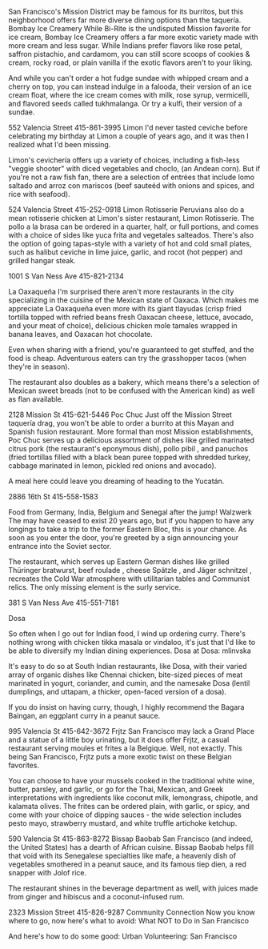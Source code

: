 San Francisco's Mission District may be famous for its burritos, but this neighborhood offers far more diverse dining options than the taquería.
Bombay Ice Creamery
While Bi-Rite is the undisputed Mission favorite for ice cream, Bombay Ice Creamery offers a far more exotic variety made with more cream and less sugar. While Indians prefer flavors like rose petal, saffron pistachio, and cardamom, you can still score scoops of cookies &amp; cream, rocky road, or plain vanilla if the exotic flavors aren't to your liking.

And while you can't order a hot fudge sundae with whipped cream and a cherry on top, you can instead indulge in a falooda, their version of an ice cream float, where the ice cream comes with milk, rose syrup, vermicelli, and flavored seeds called tukhmalanga. Or try a kulfi, their version of a sundae.

552 Valencia Street
415-861-3995
Limon
I'd never tasted ceviche before celebrating my birthday at Limon a couple of years ago, and it was then I realized what I'd been missing.

Limon's cevichería offers up a variety of choices, including a fish-less "veggie shooter" with diced vegetables and choclo, (an Andean corn). But if you're not a raw fish fan, there are a selection of entrées that include lomo saltado and arroz con mariscos (beef sauteéd with onions and spices, and rice with seafood).

524 Valencia Street
415-252-0918
Limon Rotisserie
Peruvians also do a mean rotisserie chicken at Limon's sister restaurant, Limon Rotisserie. The pollo a la brasa can be ordered in a quarter, half, or full portions, and comes with a choice of sides like yuca frita and vegetales salteados. There's also the option of going tapas-style with a variety of hot and cold small plates, such as halibut ceviche in lime juice, garlic, and rocot (hot pepper) and grilled hangar steak.

1001 S Van Ness Ave
415-821-2134

La Oaxaqueña
I'm surprised there aren't more restaurants in the city specializing in the cuisine of the Mexican state of Oaxaca. Which makes me appreciate La Oaxaqueña even more with its giant tlayudas (crisp fried tortilla topped with refried beans fresh Oaxacan cheese, lettuce, avocado, and your meat of choice), delicious chicken mole tamales wrapped in banana leaves, and Oaxacan hot chocolate.

Even when sharing with a friend, you're guaranteed to get stuffed, and the food is cheap. Adventurous eaters can try the grasshopper tacos (when they're in season).

The restaurant also doubles as a bakery, which means there's a selection of Mexican sweet breads (not to be confused with the American kind) as well as flan available.

2128 Mission St
415-621-5446
Poc Chuc
Just off the Mission Street taquería drag, you won't be able to order a burrito at this Mayan and Spanish fusion restaurant. More formal than most Mission establishments, Poc Chuc serves up a delicious assortment of dishes like grilled marinated citrus pork (the restaurant's eponymous dish), pollo pibil , and panuchos (fried tortillas filled with a black bean puree topped with shredded turkey, cabbage marinated in lemon, pickled red onions and avocado).

A meal here could leave you dreaming of heading to the Yucatán.

2886 16th St
415-558-1583

Food from Germany, India, Belgium and Senegal after the jump!
Walzwerk
The may have ceased to exist 20 years ago, but if you happen to have any longings to take a trip to the former Eastern Bloc, this is your chance. As soon as you enter the door, you're greeted by a sign announcing your entrance into the Soviet sector.

The restaurant, which serves up Eastern German dishes like grilled Thüringer bratwurst, beef roulade , cheese Spätzle , and Jäger schnitzel , recreates the Cold War atmosphere with utilitarian tables and Communist relics. The only missing element is the surly service.

381 S Van Ness Ave
415-551-7181

Dosa

So often when I go out for Indian food, I wind up ordering curry. There's nothing wrong with chicken tikka masala or vindaloo, it's just that I'd like to be able to diversify my Indian dining experiences.
Dosa at Dosa: mlinvska

It's easy to do so at South Indian restaurants, like Dosa, with their varied array of organic dishes like Chennai chicken, bite-sized pieces of meat marinated in yogurt, coriander, and cumin, and the namesake Dosa (lentil dumplings, and uttapam, a thicker, open-faced version of a dosa).

If you do insist on having curry, though, I highly recommend the Bagara Baingan, an eggplant curry in a peanut sauce.

995 Valencia St
415-642-3672
Frjtz
San Francisco may lack a Grand Place and a statue of a little boy urinating, but it does offer Frjtz, a casual restaurant serving moules et frites a la Belgique. Well, not exactly. This being San Francisco, Frjtz puts a more exotic twist on these Belgian favorites.

You can choose to have your mussels cooked in the traditional white wine, butter, parsley, and garlic, or go for the Thai, Mexican, and Greek interpretations with ingredients like coconut milk, lemongrass, chipotle, and kalamata olives. The frites can be ordered plain, with garlic, or spicy, and come with your choice of dipping sauces - the wide selection includes pesto mayo, strawberry mustard, and white truffle artichoke ketchup.

590 Valencia St
415-863-8272
Bissap Baobab
San Francisco (and indeed, the United States) has a dearth of African cuisine. Bissap Baobab helps fill that void with its Senegalese specialties like mafe, a heavenly dish of vegetables smothered in a peanut sauce, and its famous tiep dien, a red snapper with Jolof rice.

The restaurant shines in the beverage department as well, with juices made from ginger and hibiscus and a coconut-infused rum.

2323 Mission Street
415-826-9287
Community Connection
Now you know where to go, now here's what to avoid:
What NOT to Do in San Francisco

And here's how to do some good:
Urban Volunteering: San Francisco
